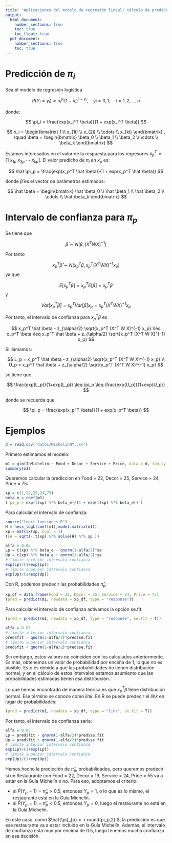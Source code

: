```yaml
---
title: "Aplicaciones del modelo de regresión lineal: cálculo de predicciones"
output: 
  html_document:
    number_sections: true
    toc: true
    toc_float: true
  pdf_document:
    number_sections: true
    toc: true
---
```


# Predicción de $\pi_i$

Sea el modelo de regresión logística

$$
P(Y_i = y_i) = \pi_i^{y_i} (1 - \pi_i)^{1-y_i}, \quad y_i = 0,1, \quad i = 1,2,\ldots,n
$$

donde:

$$
\pi_i = \frac{exp(x_i^T \beta)}{1 + exp(x_i^T \beta)}
$$



$$
x_i = 
\begin{bmatrix}
1 \\ x_{1i} \\ x_{2i} \\ \cdots \\ x_{ki}
\end{bmatrix}
, \quad
\beta = 
\begin{bmatrix}
\beta_0 \\ \beta_1 \\ \beta_2 \\ \cdots \\ \beta_k
\end{bmatrix}
$$

Estamos interesados en el valor de la respuesta para los regresores $x_p^T = [1 \ x_{1p} \ x_{2p} \ \cdots \ x_{kp}]$. El valor predicho de $\pi_i$ en $x_p$ es:

$$
\hat \pi_p = \frac{exp(x_p^T \hat \beta)}{1 + exp(x_p^T \hat \beta)}
$$

donde $\hat \beta$ es el vector de parámetros estimados:

$$
\hat \beta = 
\begin{bmatrix}
\hat \beta_0 \\ \hat \beta_1 \\ \hat \beta_2 \\ \cdots \\ \hat \beta_k
\end{bmatrix}
$$

# Intervalo de confianza para $\pi_p$

Se tiene que

$$
\hat \beta \sim N(\beta,(X^T W X)^{-1})
$$

Por tanto

$$
x_p^T \hat \beta \sim N(x_p^T \beta, x_p^T (X^T W X)^{-1} x_p)
$$
ya que

$$
E[x_p^T \hat \beta] = x_p^T E[\hat \beta] = x_p^T \beta
$$
y

$$
Var[x_p^T \hat \beta]  = x_p^T Var[\hat \beta] x_p = x_p^T (X^T W X)^{-1} x_p
$$

Por tanto, el intervalo de confianza para $x_p^T \beta$ es

$$
x_p^T \hat \beta - z_{\alpha/2} \sqrt{x_p^T (X^T W X)^{-1} x_p} \leq x_p^T \beta \leq x_p^T \hat \beta + z_{\alpha/2} \sqrt{x_p^T (X^T W X)^{-1} x_p}
$$

Si llamamos:

$$
L_p = x_p^T \hat \beta - z_{\alpha/2} \sqrt{x_p^T (X^T W X)^{-1} x_p} \\
U_p = x_p^T \hat \beta + z_{\alpha/2} \sqrt{x_p^T (X^T W X)^{-1} x_p}
$$

se tiene que

$$
\frac{exp(L_p)}{1+exp(L_p)} \leq \pi_p \leq \frac{exp(U_p)}{1+exp(U_p)}
$$

donde se recuerda que

$$
\pi_p = \frac{exp(x_p^T \beta)}{1 + exp(x_p^T \beta)}
$$

# Ejemplos

```r
d = read.csv("datos/MichelinNY.csv")
```

Primero estimamos el modelo:

```r
m1 = glm(InMichelin ~ Food + Decor + Service + Price, data = d, family = binomial)
summary(m1)
```

Queremos calcular la predicción en Food = 22, Decor = 25, Service = 24, Price = 75:

```r
xp = c(1,22,25,24,75)
beta_e = coef(m1)
( pi_p = exp(t(xp) %*% beta_e)/(1 + exp(t(xp) %*% beta_e)) ) 
```

Para calcular el intervalo de confianza:

```r
source("logit_funciones.R")
H = hess_logL(coef(m1),model.matrix(m1))
xp = matrix(xp, ncol = 1)
(se = sqrt(- t(xp) %*% solve(H) %*% xp ))
```

```r
alfa = 0.05
Lp = t(xp) %*% beta_e - qnorm(1-alfa/2)*se
Up = t(xp) %*% beta_e + qnorm(1-alfa/2)*se
# limite inferior intrevalo confianza
exp(Lp)/(1+exp(Lp))
# limite superior intrevalo confianza
exp(Up)/(1+exp(Up))
```

Con R, podemos predecir las probabilidades $\hat \pi_p$:

```r
xp_df = data.frame(Food = 22, Decor = 25, Service = 24, Price = 75)
(pred = predict(m1, newdata = xp_df, type = "response"))
```
Para calcular el intervalo de confianza activamos la opción se.fit:

```r
(pred = predict(m1, newdata = xp_df, type = "response", se.fit = T))
```

```r
alfa = 0.05
# limite inferior intervalo confianza
pred$fit - qnorm(1-alfa/2)*pred$se.fit
# limite superior intervalo confianza
pred$fit + qnorm(1-alfa/2)*pred$se.fit
```

Sin embargo, estos valores no coinciden con los calculados anteriormente. Es más, obtenemos un valor de probabilidad por encima de 1, lo que no es posible. Esto es debido a que las probabilidades no tienen distribución normal, y en el cálculo de estos intervalos estamos asumiento que las probabilidades estimadas tienen esa distribución. 

Lo que hemos encontrado de manera teórica es que $x_p^T \hat \beta$ tiene distribución normal. Ese término se conoce como *link*. En R se puede predecir el *link* en lugar de probabilidades:

```r
(pred = predict(m1, newdata = xp_df, type = "link", se.fit = T))
```
Por tanto, el intervalo de confianza sería:

```r
alfa = 0.05
Lp = pred$fit - qnorm(1-alfa/2)*pred$se.fit
Up = pred$fit + qnorm(1-alfa/2)*pred$se.fit
# limite inferior intervalo confianza
exp(Lp)/(1+exp(Lp))
# limite superior intervalo confianza
exp(Up)/(1+exp(Up))
```

Hemos hecho la predicción de $\hat \pi_p$, probabilidades, pero queremos predecir si un Restaurante con Food = 22, Decor = 19, Service = 24, Price = 55 va a estar en la Guía Michelín o no. Para eso, adoptamos el criterio: 

- si  $\hat P(Y_p = 1) = \hat \pi_p > 0.5$, entonces $Y_p = 1$, o lo que es lo mismo, el restaurante está en la Guía Michelin. 
- si  $\hat P(Y_p = 1) = \hat \pi_p < 0.5$, entonces $Y_p = 0$, luego el restaurante no está en la Guía Michelin. 

En este caso, como $\hat{\pi}_{p} = `r round(pi_p,2)`$, la predicción es que ese restaurante va a estar incluido en la Guía Michelín. Además, el intervalo de confianza está muy por encima de 0.5, luego tenemos mucha confianza en esa decisión.

